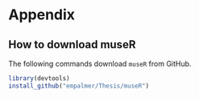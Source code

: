 # Appendix {-}

## How to download museR {-}

The following commands download `museR` from GitHub. 

```r
library(devtools)
install_github("empalmer/Thesis/museR")
```

